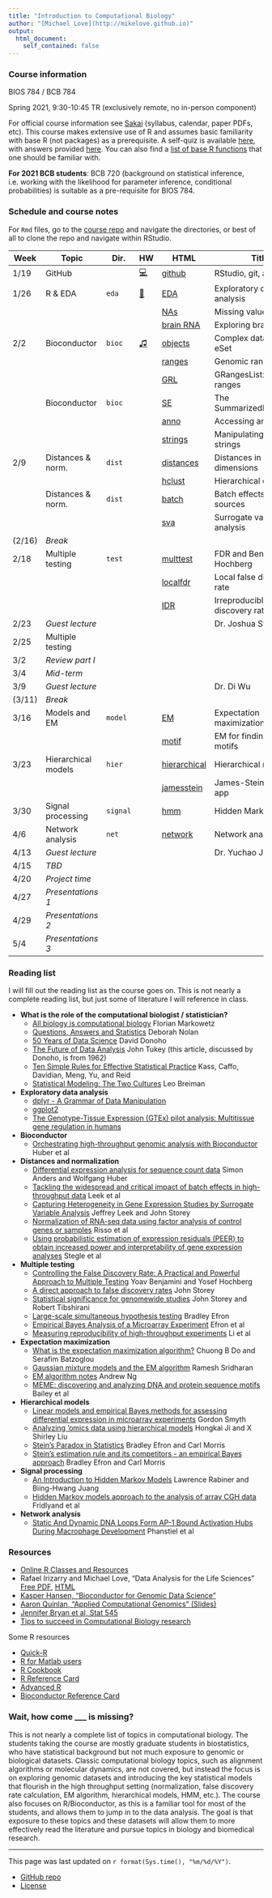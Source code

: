 ```yaml
---
title: "Introduction to Computational Biology"
author: "[Michael Love](http://mikelove.github.io)"
output: 
  html_document:
    self_contained: false
---
```


### Course information

BIOS 784 / BCB 784

Spring 2021, 9:30-10:45 TR (exclusively remote, no in-person component)

For official course information see [Sakai](https://sakai.unc.edu/portal/site/bios784-2021) 
(syllabus, calendar, paper PDFs, etc).
This course makes extensive use of R and assumes basic familiarity with
base R (not packages) as a prerequisite. 
A self-quiz is available 
[here](https://github.com/biodatascience/compbio/blob/gh-pages/selfquiz/selfquiz.R), 
with answers provided 
[here](https://github.com/biodatascience/compbio/raw/gh-pages/selfquiz/selfquiz_answers.rda).
You can also find a
[list of base R functions](https://github.com/biodatascience/compbio_src/blob/master/eda/functions.md)
that one should be familiar with.

**For 2021 BCB students**: BCB 720 (background on statistical inference,
i.e. working with the likelihood for parameter inference, conditional
probabilities) is suitable as a pre-requisite for BIOS 784.

### Schedule and course notes

For `Rmd` files, go to the
[course repo](https://github.com/biodatascience/compbio_src) and navigate the
directories, or best of all to clone the repo and navigate within
RStudio. 


| Week | Topic | Dir. | HW | HTML | Title |
|------|-------|------|----|------|-------|
| 1/19 | GitHub | | [💻](https://github.com/biodatascience/compbio_src/blob/master/github/github_HW.Rmd) | [github](github.html) | RStudio, git, and GitHub |
| 1/26 | R & EDA | `eda` | [🔭](https://github.com/biodatascience/compbio_src/blob/master/eda/EDA_HW.Rmd) | [EDA](eda/EDA.html) | Exploratory data analysis |
| | | | | [NAs](eda/NAs.html) | Missing values in R |
| | | | | [brain RNA](eda/brain_RNA.html) | Exploring brain RNA |
| 2/2 | Bioconductor | `bioc` | [♫](https://github.com/biodatascience/compbio_src/blob/master/bioc/bioc_HW.Rmd) | [objects](bioc/objects.html) | Complex data objects: eSet |
| | | | | [ranges](bioc/ranges.html) | Genomic ranges |
| | | | |  [GRL](bioc/GRL.html) | GRangesList: lists of ranges |
| | Bioconductor | `bioc` | | [SE](bioc/SE.html) | The SummarizedExperiment |
| | | | | [anno](bioc/anno.html) | Accessing annotations |
| | | | | [strings](bioc/strings.html) | Manipulating DNA strings |
| 2/9 | Distances & norm. | `dist` | <!--[⚖](https://github.com/biodatascience/compbio_src/blob/master/dist/dist1_HW.Rmd)--> | [distances](dist/distances.html) | Distances in high dimensions |
| | | | | [hclust](dist/hclust.html) | Hierarchical clustering |
| | Distances & norm. | `dist` | <!--[⚠](https://github.com/biodatascience/compbio_src/blob/master/dist/dist2_HW.Rmd)--> | [batch](dist/batch.html) | Batch effects and sources |
| | | | |  [sva](dist/sva.html) | Surrogate variable analysis |
| (2/16) | *Break* | | | | |
| 2/18 | Multiple testing | `test` | | [multtest](test/multtest.html) | FDR and Benjamini-Hochberg |
| | | | | [localfdr](test/localfdr.html) | Local false discovery rate |
| | | | |  [IDR](test/IDR.html) | Irreproducible discovery rate |
| 2/23 | *Guest lecture* | | | | Dr. Joshua Starmer |
| 2/25 | Multiple testing | | | | |
| 3/2 | *Review part I* | | | | |
| 3/4 | *Mid-term* | | | | |
| 3/9 | *Guest lecture* | | | | Dr. Di Wu |
| (3/11) | *Break* | | | | |
| 3/16 | Models and EM | `model` | <!--[⛰](https://github.com/biodatascience/compbio_src/blob/master/model/model_HW.Rmd)--> | [EM](model/EM.html) | Expectation maximization |
| | | | |  [motif](model/motif.html) | EM for finding DNA motifs |
| 3/23 | Hierarchical models | `hier` |  <!--[♔](https://github.com/biodatascience/compbio_src/blob/master/hier/hier_HW.Rmd)--> | [hierarchical](hier/hierarchical.html) | Hierarchical models |
| | | | |  [jamesstein](hier/jamesstein.html) | James-Stein estimator app |
| 3/30 | Signal processing | `signal` | <!--[⛓](https://github.com/biodatascience/compbio_src/blob/master/signal/signal_HW.Rmd)--> | [hmm](signal/hmm.html) | Hidden Markov Models |
| 4/6 | Network analysis | `net` | | [network](net/network.html) | Network analysis |
| 4/13 | *Guest lecture* | | | | Dr. Yuchao Jiang |
| 4/15 | *TBD* | | | | |
| 4/20 | *Project time* | | | | |
| 4/27 | *Presentations 1* | | | | |
| 4/29 | *Presentations 2* | | | | |
| 5/4 | *Presentations 3* | | | | |

### Reading list

I will fill out the reading list as the course goes on. This is not
nearly a complete reading list, but just some of literature I will
reference in class.

* **What is the role of the computational biologist / statistician?**
    - [All biology is computational biology](http://journals.plos.org/plosbiology/article?id=10.1371/journal.pbio.2002050) Florian Markowetz
    - [Questions, Answers and Statistics](https://www.stat.berkeley.edu/~sandrine/Docs/TerrySelectedWorksSpringer/Version1/Nolan/Nolan.pdf) Deborah Nolan
	- [50 Years of Data Science](https://dl.dropboxusercontent.com/u/23421017/50YearsDataScience.pdf) David Donoho
	- [The Future of Data Analysis](https://projecteuclid.org/euclid.aoms/1177704711) John Tukey (this article, discussed by Donoho, is from 1962)
    - [Ten Simple Rules for Effective Statistical Practice](http://journals.plos.org/ploscompbiol/article?id=10.1371/journal.pcbi.1004961) Kass, Caffo, Davidian, Meng, Yu, and Reid
    - [Statistical Modeling: The Two Cultures](https://projecteuclid.org/euclid.ss/1009213726) Leo Breiman 
* **Exploratory data analysis**
    - [dplyr - A Grammar of Data Manipulation](http://dplyr.tidyverse.org/)
	- [ggplot2](http://ggplot2.org/)
	- [The Genotype-Tissue Expression (GTEx) pilot analysis: Multitissue gene regulation in humans](https://www.ncbi.nlm.nih.gov/pmc/articles/PMC4547484/)
* **Bioconductor**
    - [Orchestrating high-throughput genomic analysis with Bioconductor](https://www.ncbi.nlm.nih.gov/pmc/articles/PMC4509590/) Huber et al 
* **Distances and normalization**
    - [Differential expression analysis for sequence count data](https://www.ncbi.nlm.nih.gov/pmc/articles/PMC3218662/) Simon Anders and Wolfgang Huber
    - [Tackling the widespread and critical impact of batch effects in high-throughput data](https://www.ncbi.nlm.nih.gov/pmc/articles/PMC3880143/) Leek et al
    - [Capturing Heterogeneity in Gene Expression Studies by Surrogate Variable Analysis](https://www.ncbi.nlm.nih.gov/pmc/articles/PMC1994707/) Jeffrey Leek and John Storey
	- [Normalization of RNA-seq data using factor analysis of control genes or samples](https://www.ncbi.nlm.nih.gov/pmc/articles/PMC4404308/) Risso et al
	- [Using probabilistic estimation of expression residuals (PEER) to obtain increased power and interpretability of gene expression analyses](https://www.ncbi.nlm.nih.gov/pmc/articles/PMC3398141/) Stegle et al
* **Multiple testing**
    - [Controlling the False Discovery Rate: A Practical and Powerful Approach to Multiple Testing](http://www.jstor.org/stable/2346101) Yoav Benjamini and Yosef Hochberg
	- [A direct approach to false discovery rates](http://genomics.princeton.edu/storeylab//papers/directfdr.pdf) John Storey
	- [Statistical significance for genomewide studies](https://www.ncbi.nlm.nih.gov/pmc/articles/PMC170937/) John Storey and Robert Tibshirani
	- [Large-scale simultaneous hypothesis testing](http://www.tandfonline.com/doi/abs/10.1198/016214504000000089) Bradley Efron
	- [Empirical Bayes Analysis of a Microarray Experiment](http://dx.doi.org/10.1198/016214501753382129) Efron et al
	- [Measuring reproducibility of high-throughput experiments](https://projecteuclid.org/euclid.aoas/1318514284) Li et al
* **Expectation maximization**
    - [What is the expectation maximization algorithm?](https://www.nature.com/nbt/journal/v26/n8/full/nbt1406.html) Chuong B Do and Serafim Batzoglou
	- [Gaussian mixture models and the EM algorithm](https://people.csail.mit.edu/rameshvs/content/gmm-em.pdf) Ramesh Sridharan
	- [EM algorithm notes](http://cs229.stanford.edu/notes/cs229-notes8.pdf) Andrew Ng
	- [MEME: discovering and analyzing DNA and protein sequence motifs](https://www.ncbi.nlm.nih.gov/pmc/articles/PMC1538909/) Bailey et al
* **Hierarchical models**
    - [Linear models and empirical Bayes methods for assessing differential expression in microarray experiments](http://www.statsci.org/smyth/pubs/ebayes.pdf) Gordon Smyth
    - [Analyzing ’omics data using hierarchical models](https://www.ncbi.nlm.nih.gov/pmc/articles/PMC2904972/) Hongkai Ji and X Shirley Liu
	- [Stein's Paradox in Statistics](http://statweb.stanford.edu/~ckirby/brad/other/Article1977.pdf) Bradley Efron and Carl Morris
	- [Stein's estimation rule and its competitors - an empirical Bayes approach](https://www.jstor.org/stable/2284155) Bradley Efron and Carl Morris
* **Signal processing**
    - [An Introduction to Hidden Markov Models](http://ieeexplore.ieee.org/abstract/document/1165342/?reload=true) Lawrence Rabiner and Biing-Hwang Juang
    - [Hidden Markov models approach to the analysis of array CGH data](http://www.sciencedirect.com/science/article/pii/S0047259X04000260) Fridlyand et al
* **Network analysis**
    - [Static And Dynamic DNA Loops Form AP-1 Bound Activation Hubs During Macrophage Development](http://dx.doi.org/10.1016/j.molcel.2017.08.006) Phanstiel et al

### Resources

* [Online R Classes and Resources](http://genomicsclass.github.io/book/pages/resources.html)
* Rafael Irizarry and Michael Love, "Data Analysis for the Life Sciences" 
[Free PDF](https://leanpub.com/dataanalysisforthelifesciences),
[HTML](http://genomicsclass.github.io/book/)
* [Kasper Hansen, "Bioconductor for Genomic Data Science"](https://kasperdanielhansen.github.io/genbioconductor/)
* [Aaron Quinlan, "Applied Computational Genomics" (Slides)](https://github.com/quinlan-lab/applied-computational-genomics)
* [Jennifer Bryan et al, Stat 545](http://stat545.com/)
* [Tips to succeed in Computational Biology research](tips.html)

Some R resources

* [Quick-R](http://www.statmethods.net/)
* [R for Matlab users](http://mathesaurus.sourceforge.net/octave-r.html)
* [R Cookbook](http://www.cookbook-r.com/)
* [R Reference Card](https://cran.r-project.org/doc/contrib/Short-refcard.pdf)
* [Advanced R](http://adv-r.had.co.nz/)
* [Bioconductor Reference Card](https://github.com/mikelove/bioc-refcard)

### Wait, how come ___ is missing?

This is not nearly a complete list of topics in computational
biology. The students taking the course are mostly graduate students
in biostatistics, who have statistical background but not much
exposure to genomic or biological datasets. Classic computational
biology topics, such as alignment algorithms or molecular dynamics,
are not covered, but instead the focus is on exploring genomic
datasets and introducing the key statistical models that flourish in
the high throughput setting (normalization, false discovery rate
calculation, EM algorithm, hierarchical models, HMM, etc.). The course
also focuses on R/Bioconductor, as this is a familiar tool for most
of the students, and allows them to jump in to the data analysis.
The goal is that exposure to these topics and these datasets will
allow them to more effectively read the literature and pursue topics
in biology and biomedical research.

---

This page was last updated on `r format(Sys.time(), "%m/%d/%Y")`. 

* [GitHub repo](https://github.com/biodatascience/compbio_src)
* [License](https://github.com/biodatascience/compbio_src/blob/master/LICENSE)
